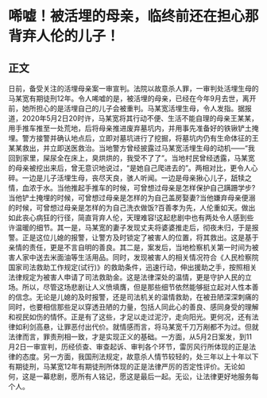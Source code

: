 # 唏嘘！被活埋的母亲，临终前还在担心那背弃人伦的儿子！
## 正文
日前，备受关注的活埋母亲案一审宣判。法院以故意杀人罪，一审判处活埋生母的马某宽有期徒刑12年。令人唏嘘的是，被活埋的母亲，已经在今年9月去世，离开前，她所担心的是活埋自己的儿子会被重判。马某宽活埋生母，令人发指。据报道，2020年5月2日20时许，马某宽将其行动不便、生活不能自理的母亲王某某，用手推车推至一处荒地，后将母亲推进废弃墓坑内，并用事先准备好的铁锹铲土掩埋。警方接警并确认地点后，立即对墓坑进行了挖掘，将墓坑内仍有生命体征的王某某救出，并立即送医救治。当地警方曾经披露过马某宽活埋生母的动机——“我回到家里，屎尿全在床上，臭烘烘的，我受不了了”。当地村民曾经透露，马某宽的母亲被挖出来后，曾无意识地说过，“是她自己爬进去的”。两相对比，更令人心碎。一边是儿子活埋生母，丧尽天良，骇人听闻。一边是母亲揪心儿子，舐犊之情，血浓于水。当他推起手推车的时候，可曾想过母亲是怎样保护自己蹒跚学步?当他铲土掩埋的时候，可曾想过母亲是怎样的为自己盖房娶妻?当他嫌弃母亲便溺的时候，可曾想过母亲是怎样的为自己洗衣做饭?百善孝为先，人伦重如天。做出如此丧心病狂的行径，简直背弃人伦，天理难容!这起悲剧中也有两处令人感到些许温暖的细节。其一是，马某宽的妻子发现丈夫将婆婆推走后，彻夜未归，于是报警。正是这位儿媳的报警，让警方及时锁定了被害人的位置，将其救出。这是基于亲情的责任，更是不言自明的善良。其二是，案发后，当地检察机关第一时间为被害人家中送去米面油等生活用品。同时，发现被害人的相关情况符合《人民检察院国家司法救助工作规定(试行)》的救助条件，迅速行动，伸出援助之手，按照相关法律规定为被害人申请了司法救助金。这是法律深处的温情，更是守护人民的立场。所以，尽管这场悲剧让人义愤填膺，但是那些细节依然能够挺立起对人性本善的信念。无论是儿媳的及时报警，还是司法机关的温情救助，在被丑陋深深刺痛的同时，也要相信那些足以穿透丑陋的力量，包括人同此心的善良、感同身受的理解和视民如伤的情怀。正是有了这些，才足以走过泥泞，走向阳光。更何况，还有法律如利剑高悬，让罪恶付出代价。就情感而言，将马某宽千刀万剐都不为过。但就法律而言，罪责刑相一致，才是实现正义的基础。一方面，从5月2日案发，到11月2日一审宣判，历经侦查、审查起诉、审判各个环节，雷厉风行所体现的正是法律的态度。另一方面，我国刑法规定，故意杀人情节较轻的，处三年以上十年以下有期徒刑，马某宽12年有期徒刑所体现的正是法律严厉的否定性评价。无论如何，这是一幕悲剧，愿所有人铭记，愿这是最后一起。无讼，让法律更好地服务每个人。